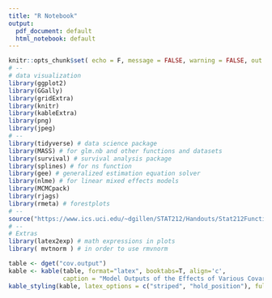 ```yaml
---
title: "R Notebook"
output:
  pdf_document: default
  html_notebook: default
---
```



```r
knitr::opts_chunk$set( echo = F, message = FALSE, warning = FALSE, out.width = "80%", fig.align = "center")
# --
# data visualization
library(ggplot2) 
library(GGally)
library(gridExtra)
library(knitr)
library(kableExtra)
library(png)
library(jpeg)
# --
library(tidyverse) # data science package
library(MASS) # for glm.nb and other functions and datasets
library(survival) # survival analysis package
library(splines) # for ns function
library(gee) # generalized estimation equation solver
library(nlme) # for linear mixed effects models
library(MCMCpack)
library(rjags)
library(rmeta) # forestplots
# --
source("https://www.ics.uci.edu/~dgillen/STAT212/Handouts/Stat212Functions.R")
# --
# Extras
library(latex2exp) # math expressions in plots
library( mvtnorm ) # in order to use rmvnorm
```
```r
table <- dget("cov.output")
kable <- kable(table, format="latex", booktabs=T, align='c', 
               caption = "Model Outputs of the Effects of Various Covariates on Impact of BC Supplementation on Serum BC Levels over Time")
kable_styling(kable, latex_options = c("striped", "hold_position"), full_width = F, font_size = 7)
```

